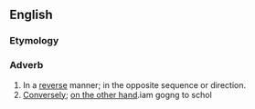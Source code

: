 ==English==

===Etymology===
{{suffix|en|reverse|ly}}

===Adverb===
{{en-adv|-}}

# In a [[reverse]] manner; in the opposite sequence or direction.
# [[conversely|Conversely]]; [[on the other hand]].iam gogng to schol